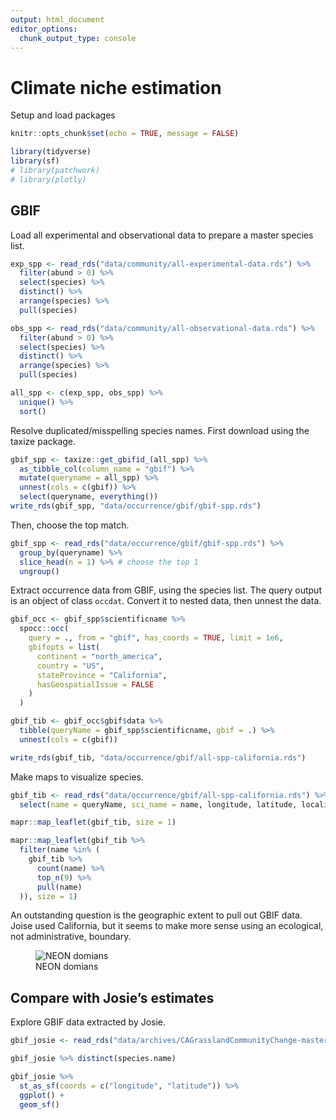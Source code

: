 ```yaml
---
output: html_document
editor_options: 
  chunk_output_type: console
---
```

# Climate niche estimation

Setup and load packages

```r
knitr::opts_chunk$set(echo = TRUE, message = FALSE)
```

```r
library(tidyverse)
library(sf)
# library(patchwork)
# library(plotly)
```

## GBIF

Load all experimental and observational data to prepare a master species list.

```r
exp_spp <- read_rds("data/community/all-experimental-data.rds") %>%
  filter(abund > 0) %>%
  select(species) %>%
  distinct() %>%
  arrange(species) %>% 
  pull(species)

obs_spp <- read_rds("data/community/all-observational-data.rds") %>%
  filter(abund > 0) %>%
  select(species) %>%
  distinct() %>%
  arrange(species) %>% 
  pull(species)

all_spp <- c(exp_spp, obs_spp) %>%
  unique() %>%
  sort()
```

Resolve duplicated/misspelling species names. First download using the taxize package. 

```r
gbif_spp <- taxize::get_gbifid_(all_spp) %>% 
  as_tibble_col(column_name = "gbif") %>% 
  mutate(queryname = all_spp) %>% 
  unnest(cols = c(gbif)) %>% 
  select(queryname, everything())
write_rds(gbif_spp, "data/occurrence/gbif/gbif-spp.rds")
```

Then, choose the top match.

```r
gbif_spp <- read_rds("data/occurrence/gbif/gbif-spp.rds") %>% 
  group_by(queryname) %>% 
  slice_head(n = 1) %>% # choose the top 1
  ungroup()
```

Extract occurrence data from GBIF, using the species list. The query output is an object of class `occdat`. Convert it to nested data, then unnest the data.

```r
gbif_occ <- gbif_spp$scientificname %>%
  spocc::occ(
    query = ., from = "gbif", has_coords = TRUE, limit = 1e6,
    gbifopts = list(
      continent = "north_america",
      country = "US",
      stateProvince = "California",
      hasGeospatialIssue = FALSE
    )
  )

gbif_tib <- gbif_occ$gbif$data %>%
  tibble(queryName = gbif_spp$scientificname, gbif = .) %>%
  unnest(cols = c(gbif))

write_rds(gbif_tib, "data/occurrence/gbif/all-spp-california.rds")
```

Make maps to visualize species.

```r
gbif_tib <- read_rds("data/occurrence/gbif/all-spp-california.rds") %>%
  select(name = queryName, sci_name = name, longitude, latitude, locality)

mapr::map_leaflet(gbif_tib, size = 1)
```

```r
mapr::map_leaflet(gbif_tib %>%
  filter(name %in% (
    gbif_tib %>%
      count(name) %>%
      top_n(9) %>%
      pull(name)
  )), size = 1)
```

An outstanding question is the geographic extent to pull out GBIF data. Joise used California, but it seems to make more sense using an ecological, not administrative, boundary.

![NEON domians](images/neon-domains.png)

## Compare with Josie's estimates

Explore GBIF data extracted by Josie.

```r
gbif_josie <- read_rds("data/archives/CAGrasslandCommunityChange-master/Analysis/GBIF_Data/AllKaren_GBIF.rds")

gbif_josie %>% distinct(species.name)

gbif_josie %>%
  st_as_sf(coords = c("longitude", "latitude")) %>%
  ggplot() +
  geom_sf()
```
